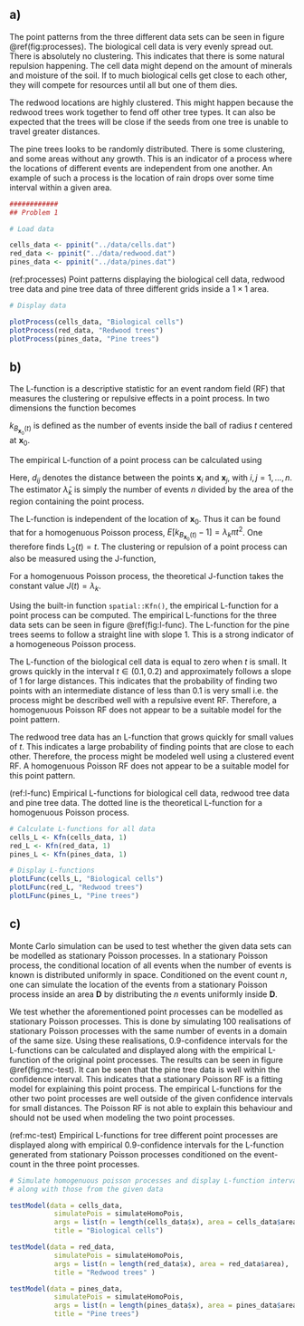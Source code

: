 \section{Problem 1: Analysis of Point Patterns}

## a)

\todo[inline]{make sure we use only stationary Poisson or homogenuous Poisson!}

The point patterns from the three different data sets can be seen in figure \@ref(fig:processes). The biological cell data is very evenly spread out. There is absolutely no clustering. This indicates that there is some natural repulsion happening. The cell data might depend on the amount of minerals and moisture of the soil. If to much biological cells get close to each other, they will compete for resources until all but one of them dies.

The redwood locations are highly clustered. This might happen because the redwood trees work together to fend off other tree types. It can also be expected that the trees will be close if the seeds from one tree is unable to travel greater distances.

The pine trees looks to be randomly distributed. There is some clustering, and some areas without any growth. This is an indicator of a process where the locations of different events are independent from one another. An example of such a process is the location of rain drops over some time interval within a given area.


```r
############
## Problem 1

# Load data

cells_data <- ppinit("../data/cells.dat")
red_data <- ppinit("../data/redwood.dat")
pines_data <- ppinit("../data/pines.dat")
```

(ref:processes) Point patterns displaying the biological cell data, redwood tree data and pine tree data of three different grids inside a $1 \times 1$ area.

```r
# Display data

plotProcess(cells_data, "Biological cells")
plotProcess(red_data, "Redwood trees")
plotProcess(pines_data, "Pine trees")

```




## b)

The L-function is a descriptive statistic for an event random field (RF) that measures the clustering or repulsive effects in a point process. In two dimensions the function becomes

\begin{equation}
\text{L}_2(t) = \left[\frac{E\left[k_{B_{\bm{x}_0}(t)} - 1\right]}{\lambda_k \pi}\right]^{1 / 2}.
\end{equation}

$k_{B_{\bm{x}_0}(t)}$ is defined as the number of events inside the ball of radius $t$ centered at $\bm{x}_0$. 

The empirical L-function of a point process can be calculated using

\begin{equation}
\hat{\text{L}}_2(t) = \left[\frac{\sum_{i \neq j}^n I(d_{ij} < t) / n}{\hat{\lambda}_k \pi}\right]^{1 / 2}.
\end{equation}

Here, $d_{ij}$ denotes the distance between the points $\bm{x}_i$ and $\bm{x}_j$, with $i,j = 1,...,n$. The estimator $\hat{\lambda}_k$ is simply the number of events $n$ divided by the area of the region containing the point process.

The L-function is independent of the location of $\bm{x}_0$. Thus \todo[inline]{I don't understand how I am supposed to explain this. I really don't understand it myself... Not sure that it's very important, though} it can be found that for a homogenuous Poisson process, $E\left[k_{B_{\bm{x}_0}(t)} - 1\right] = \lambda_k \pi t^2$. One therefore finds $\text{L}_2(t) = t$. The clustering or repulsion of a point process can also be measured using the J-function,

\begin{equation}
J(t) = \frac{E\left[k_{B_{\bm{x}_0}(t)} - 1\right]}{|B_{\bm{x}_0}(t)|}. 
\end{equation}

For a homogenuous Poisson process, the theoretical J-function takes the constant value $J(t) = \lambda_k$.

Using the built-in function `spatial::Kfn()`, the empirical L-function for a point process can be computed. The empirical L-functions for the three data sets can be seen in figure \@ref(fig:l-func). The L-function for the pine trees seems to follow a straight line with slope 1. This is a strong indicator of a homogeneous Poisson process. 

The L-function of the biological cell data is equal to zero when $t$ is small. It grows quickly in the interval $t \in (0.1, 0.2)$ and approximately follows a slope of 1 for large distances. This indicates that the probability of finding two points with an intermediate distance of less than 0.1 is very small i.e. the process might be described well with a repulsive event RF. Therefore, a homogenuous Poisson RF does not appear to be a suitable model for the point pattern.

The redwood tree data has an L-function that grows quickly for small values of $t$. This indicates a large probability of finding points that are close to each other. Therefore, the process might be modeled well using a clustered event RF. A homogenuous Poisson RF does not appear to be a suitable model for this point pattern.

(ref:l-func) Empirical L-functions for biological cell data, redwood tree data and pine tree data. The dotted line is the theoretical L-function for a homogenuous Poisson process.

```r

# Calculate L-functions for all data
cells_L <- Kfn(cells_data, 1)
red_L <- Kfn(red_data, 1)
pines_L <- Kfn(pines_data, 1)

# Display L-functions
plotLFunc(cells_L, "Biological cells")
plotLFunc(red_L, "Redwood trees")
plotLFunc(pines_L, "Pine trees")
```


## c)

Monte Carlo simulation can be used to test whether the given data sets can be modelled as stationary Poisson processes. In a stationary Poisson process, the conditional location of all events when the number of events is known is distributed uniformly in space. Conditioned on the event count $n$, one can simulate the location of the events from a stationary Poisson process inside an area $\mathbf{D}$ by distributing the $n$ events uniformly inside $\mathbf{D}$.

We test whether the aforementioned point processes can be modelled as stationary Poisson processes. This is done by simulating 100 realisations of stationary Poisson processes with the same number of events in a domain of the same size. Using these realisations, 0.9-confidence intervals for the L-functions can be calculated and displayed along with the empirical L-function of the original point processes. The results can be seen in figure \@ref(fig:mc-test). It can be seen that the pine tree data is well within the confidence interval. This indicates that a stationary Poisson RF is a fitting model for explaining this point process. The empirical L-functions for the other two point processes are well outside of the given confidence intervals for small distances. The Poisson RF is not able to explain this behaviour and should not be used when modeling the two point processes.

<!-- If the samples $\mathbf{X}_{D} = (\bm{x}_1, ..., \bm{x}_k)$ is iid Poisson with some constant intensity $\lambda$, then $[\bm{X}_\mathbf{D} | k] \sim \text{Uniform}(\bm{D})$. -->

(ref:mc-test) Empirical L-functions for tree different point processes are displayed along with empirical $0.9$-confidence intervals for the L-function generated from stationary Poisson processes conditioned on the event-count in the three point processes.

```r

# Simulate homogenuous poisson processes and display L-function intervals
# along with those from the given data

testModel(data = cells_data,
           simulatePois = simulateHomoPois,
           args = list(n = length(cells_data$x), area = cells_data$area),
           title = "Biological cells")

testModel(data = red_data,
           simulatePois = simulateHomoPois,
           args = list(n = length(red_data$x), area = red_data$area),
           title = "Redwood trees" )

testModel(data = pines_data,
           simulatePois = simulateHomoPois,
           args = list(n = length(pines_data$x), area = pines_data$area),
           title = "Pine trees")


```
